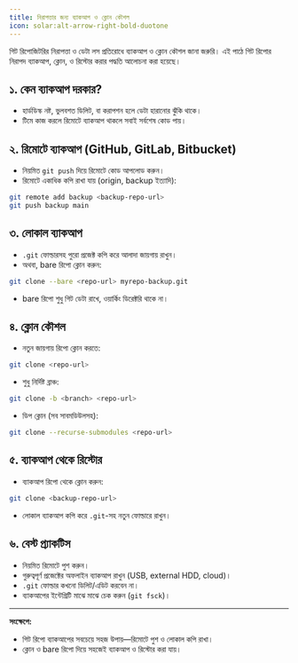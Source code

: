 ```yaml
---
title: নিরাপত্তার জন্য ব্যাকআপ ও ক্লোন কৌশল
icon: solar:alt-arrow-right-bold-duotone
---
```


গিট রিপোজিটরির নিরাপত্তা ও ডেটা লস প্রতিরোধে ব্যাকআপ ও ক্লোন কৌশল জানা জরুরি। এই পাঠে গিট রিপোর নিরাপদ ব্যাকআপ, ক্লোন, ও রিস্টোর করার পদ্ধতি আলোচনা করা হয়েছে।

## ১. কেন ব্যাকআপ দরকার?
- হার্ডডিস্ক নষ্ট, ভুলবশত ডিলিট, বা করাপশন হলে ডেটা হারানোর ঝুঁকি থাকে।
- টিমে কাজ করলে রিমোটে ব্যাকআপ থাকলে সবাই সর্বশেষ কোড পায়।

## ২. রিমোটে ব্যাকআপ (GitHub, GitLab, Bitbucket)
- নিয়মিত `git push` দিয়ে রিমোটে কোড আপলোড করুন।
- রিমোটে একাধিক কপি রাখা যায় (origin, backup ইত্যাদি):

```sh
git remote add backup <backup-repo-url>
git push backup main
```

## ৩. লোকাল ব্যাকআপ
- `.git` ফোল্ডারসহ পুরো প্রজেক্ট কপি করে আলাদা জায়গায় রাখুন।
- অথবা, bare রিপো ক্লোন করুন:

```sh
git clone --bare <repo-url> myrepo-backup.git
```

- bare রিপো শুধু গিট ডেটা রাখে, ওয়ার্কিং ডিরেক্টরি থাকে না।

## ৪. ক্লোন কৌশল
- নতুন জায়গায় রিপো ক্লোন করতে:

```sh
git clone <repo-url>
```

- শুধু নির্দিষ্ট ব্রাঞ্চ:

```sh
git clone -b <branch> <repo-url>
```

- ডিপ ক্লোন (সব সাবমডিউলসহ):

```sh
git clone --recurse-submodules <repo-url>
```

## ৫. ব্যাকআপ থেকে রিস্টোর
- ব্যাকআপ রিপো থেকে ক্লোন করুন:

```sh
git clone <backup-repo-url>
```

- লোকাল ব্যাকআপ কপি করে `.git`-সহ নতুন ফোল্ডারে রাখুন।

## ৬. বেস্ট প্র্যাকটিস
- নিয়মিত রিমোটে পুশ করুন।
- গুরুত্বপূর্ণ প্রজেক্টের অফলাইন ব্যাকআপ রাখুন (USB, external HDD, cloud)।
- `.git` ফোল্ডার কখনো ডিলিট/এডিট করবেন না।
- ব্যাকআপের ইন্টেগ্রিটি মাঝে মাঝে চেক করুন (`git fsck`)।

---

**সংক্ষেপে:**
- গিট রিপো ব্যাকআপের সবচেয়ে সহজ উপায়—রিমোটে পুশ ও লোকাল কপি রাখা।
- ক্লোন ও bare রিপো দিয়ে সহজেই ব্যাকআপ ও রিস্টোর করা যায়।
